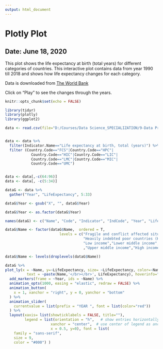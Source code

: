 ```yaml
---
output: html_document
---
```


# Plotly Plot
## Date: June 18, 2020

This plot shows the life expectancy at birth (total years) for different categories of countries. This interactive plot contains data from year 1990 till 2018 and shows how life expectancy changes for each category. 

Data is downloaded from <a href='https://datacatalog.worldbank.org/dataset/population-estimates-and-projections'> The World Bank </a>

Click on "Play" to see the changes through the years.

```r
knitr::opts_chunk$set(echo = FALSE)
```

```r
library(tidyr)
library(plotly)
library(ggplot2)
```

```r
data <- read.csv(file="D:/Courses/Data Science_SPECIALIZATION/9-Data Products/Plotly/Population-Estimates_CSV/Population-EstimatesData.csv")


data <- data %>%
  filter(Indicator.Name=="Life expectancy at birth, total (years)") %>%
  filter (Country.Code=="FCS"|Country.Code=="HPC"|
            Country.Code=="HIC"|Country.Code=="LIC"|
            Country.Code=="LMC"|Country.Code=="MIC"|
            Country.Code=="UMC")


data <- data[,-c(64:96)]
data <- data[, -c(5:34)]
```


```r
dataG <- data %>%
  gather("Year", "LifeExpectancy", 5:33) 

dataG$Year <- gsub("X", "", dataG$Year)

dataG$Year <- as.factor(dataG$Year)

names(dataG) <- c("Name", "Code", "Indicator", "IndCode", "Year", "LifeExpectancy")

dataG$Name <- factor(dataG$Name,  ordered = T,
                         levels = c("Fragile and conflict affected situations",
                                    "Heavily indebted poor countries (HIPC)",
                                    "Low income","Lower middle income","Middle income"
                                    ,"Upper middle income","High income"))

dataG$Name <- levels(droplevels(dataG$Name))

```


```r
dataG %>%
plot_ly(x = ~Name, y=~LifeExpectancy, size= ~LifeExpectancy, color=~Name,
          text = ~paste(Name,'</br></br>', LifeExpectancy), hoverinfo="text") %>%
  add_markers(frame = ~Year, ids = ~Name) %>%
  animation_opts(1000, easing = "elastic", redraw = FALSE) %>%
  animation_button(
    x = 1, xanchor = "right", y = 0, yanchor = "bottom"
  ) %>%
  animation_slider(
    currentvalue = list(prefix = "YEAR ", font = list(color="red"))
  ) %>%
  layout(xaxis= list(showticklabels = FALSE, title=""),
         legend = list(orientation = "h",   # show entries horizontally
                     xanchor = "center",  # use center of legend as anchor
                     x = 0.5, y=0), font = list(
    family = "sans-serif",
    size = 9,
    color = "#000") )


```

